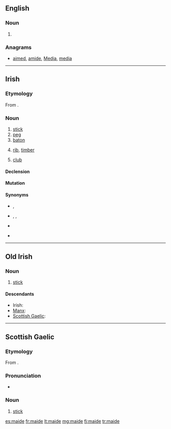 ==English==

===Noun===
{{en-noun}}

# {{obsolete spelling of|maid}}

===Anagrams===
* [[aimed#English|aimed]], [[amide#English|amide]], [[Media#English|Media]], [[media#English|media]]

----

==Irish==

===Etymology===
From {{etyl|sga|ga}} {{term|maide|lang=sga}}.

===Noun===
{{head|ga|noun|g=m}}

# [[stick]]
# [[peg]]
# [[baton]]
# {{nautical|lang=ga}} [[rib]], [[timber]]
# {{golf|lang=ga}} [[club]]

====Declension====
{{ga-noun-m4|m|aide|aidí}}

====Mutation====
{{ga mut cons|m|aide}}

====Synonyms====
* {{sense|stick}}, {{l|ga|slat}}
* {{sense|peg}} {{l|ga|tairne}}, {{l|ga|pionna}}, {{l|ga|bacán}}
* {{sense|stick, baton}} {{l|ga|bata}}
* {{sense|rib, timber}} {{l|ga|easna}}

----

==Old Irish==

===Noun===
{{head|sga|noun|g=m}}

# [[stick]]

====Descendants====
* Irish: {{l|ga|maide}}
* [[Manx]]: {{l|gv|maidjey}}
* [[Scottish Gaelic]]: {{l|gd|maide}}

----

==Scottish Gaelic==

===Etymology===
From {{etyl|sga|gd}} {{term|maide|lang=sga}}.

===Pronunciation===
* {{IPA|[mad̊ʲɪ]|lang=gd}}

===Noun===
{{head|gd|noun|g=m}}

# [[stick]]

[[es:maide]]
[[fr:maide]]
[[lt:maide]]
[[mg:maide]]
[[fj:maide]]
[[tr:maide]]